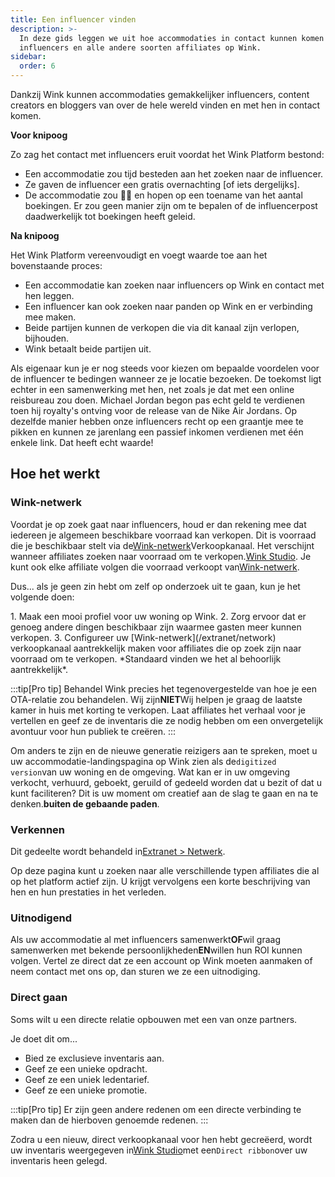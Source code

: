 ```yaml
---
title: Een influencer vinden
description: >-
  In deze gids leggen we uit hoe accommodaties in contact kunnen komen met
  influencers en alle andere soorten affiliates op Wink.
sidebar:
  order: 6
---
```


Dankzij Wink kunnen accommodaties gemakkelijker influencers, content creators en bloggers van over de hele wereld vinden en met hen in contact komen.

**Voor knipoog**

Zo zag het contact met influencers eruit voordat het Wink Platform bestond:

* Een accommodatie zou tijd besteden aan het zoeken naar de influencer.
* Ze gaven de influencer een gratis overnachting \[of iets dergelijks].
* De accommodatie zou 🤞🏻 en hopen op een toename van het aantal boekingen. Er zou geen manier zijn om te bepalen of de influencerpost daadwerkelijk tot boekingen heeft geleid.

**Na knipoog**

Het Wink Platform vereenvoudigt en voegt waarde toe aan het bovenstaande proces:

* Een accommodatie kan zoeken naar influencers op Wink en contact met hen leggen.
* Een influencer kan ook zoeken naar panden op Wink en er verbinding mee maken.
* Beide partijen kunnen de verkopen die via dit kanaal zijn verlopen, bijhouden.
* Wink betaalt beide partijen uit.

Als eigenaar kun je er nog steeds voor kiezen om bepaalde voordelen voor de influencer te bedingen wanneer ze je locatie bezoeken.
De toekomst ligt echter in een samenwerking met hen, net zoals je dat met een online reisbureau zou doen.
Michael Jordan begon pas echt geld te verdienen toen hij royalty's ontving voor de release van de Nike Air Jordans.
Op dezelfde manier hebben onze influencers recht op een graantje mee te pikken en kunnen ze jarenlang een passief inkomen verdienen met één enkele link. Dat heeft echt waarde!

## Hoe het werkt

### Wink-netwerk

Voordat je op zoek gaat naar influencers, houd er dan rekening mee dat iedereen je algemeen beschikbare voorraad kan verkopen.
Dit is voorraad die je beschikbaar stelt via de[Wink-netwerk](/extranet/network)Verkoopkanaal.
Het verschijnt wanneer affiliates zoeken naar voorraad om te verkopen.[Wink Studio](/studio/what-is-studio).
Je kunt ook elke affiliate volgen die voorraad verkoopt van[Wink-netwerk](/extranet/network).

Dus... als je geen zin hebt om zelf op onderzoek uit te gaan, kun je het volgende doen:

<Steps>
  1. Maak een mooi profiel voor uw woning op Wink.
  2. Zorg ervoor dat er genoeg andere dingen beschikbaar zijn waarmee gasten meer kunnen verkopen.
  3. Configureer uw [Wink-netwerk](/extranet/network) verkoopkanaal aantrekkelijk maken voor affiliates die op zoek zijn naar voorraad om te verkopen. *Standaard vinden we het al behoorlijk aantrekkelijk*.
</Steps>


:::tip\[Pro tip]
Behandel Wink precies het tegenovergestelde van hoe je een OTA-relatie zou behandelen. Wij zijn**NIET**Wij helpen je graag de laatste kamer in huis met korting te verkopen.
Laat affiliates het verhaal voor je vertellen en geef ze de inventaris die ze nodig hebben om een onvergetelijk avontuur voor hun publiek te creëren.
:::

Om anders te zijn en de nieuwe generatie reizigers aan te spreken, moet u uw accommodatie-landingspagina op Wink zien als de`digitized version`van uw woning en de omgeving.
Wat kan er in uw omgeving verkocht, verhuurd, geboekt, geruild of gedeeld worden dat u bezit of dat u kunt faciliteren? Dit is uw moment om creatief aan de slag te gaan en na te denken.**buiten de gebaande paden**.

### Verkennen

Dit gedeelte wordt behandeld in[Extranet > Netwerk](/extranet/network/#explore-network).

Op deze pagina kunt u zoeken naar alle verschillende typen affiliates die al op het platform actief zijn. U krijgt vervolgens een korte beschrijving van hen en hun prestaties in het verleden.

### Uitnodigend

Als uw accommodatie al met influencers samenwerkt**OF**wil graag samenwerken met bekende persoonlijkheden**EN**willen hun ROI kunnen volgen.
Vertel ze direct dat ze een account op Wink moeten aanmaken of neem contact met ons op, dan sturen we ze een uitnodiging.

### Direct gaan

Soms wilt u een directe relatie opbouwen met een van onze partners.

Je doet dit om...

* Bied ze exclusieve inventaris aan.
* Geef ze een unieke opdracht.
* Geef ze een uniek ledentarief.
* Geef ze een unieke promotie.

:::tip\[Pro tip]
Er zijn geen andere redenen om een directe verbinding te maken dan de hierboven genoemde redenen.
:::

Zodra u een nieuw, direct verkoopkanaal voor hen hebt gecreëerd, wordt uw inventaris weergegeven in[Wink Studio](/studio/what-is-studio)met een`Direct ribbon`over uw inventaris heen gelegd.

